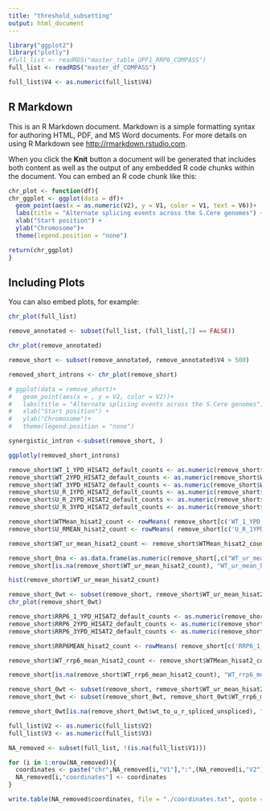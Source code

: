 ```yaml
---
title: "threshold_subsetting"
output: html_document
---
```


```r
library("ggplot2")
library("plotly")
#full_list <- readRDS("master_table_UPF1_RRP6_COMPASS")
full_list <- readRDS("master_df_COMPASS")

full_list$V4 <- as.numeric(full_list$V4)
```

## R Markdown

This is an R Markdown document. Markdown is a simple formatting syntax for authoring HTML, PDF, and MS Word documents. For more details on using R Markdown see <http://rmarkdown.rstudio.com>.

When you click the **Knit** button a document will be generated that includes both content as well as the output of any embedded R code chunks within the document. You can embed an R code chunk like this:

```r
chr_plot <- function(df){
chr_ggplot <- ggplot(data = df)+
  geom_point(aes(x = as.numeric(V2), y = V1, color = V1, text = V6))+
  labs(title = "Alternate splicing events across the S.Cere genomes") +
  xlab("Start position") +
  ylab("Chromosome")+
  theme(legend.position = "none")

return(chr_ggplot)
}
```

## Including Plots

You can also embed plots, for example:

```r
chr_plot(full_list)

remove_annotated <- subset(full_list, (full_list[,7] == FALSE))

chr_plot(remove_annotated)

remove_short <- subset(remove_annotated, remove_annotated$V4 > 500)

removed_short_introns <- chr_plot(remove_short)

# ggplot(data = remove_short)+
#   geom_point(aes(x = , y = V2, color = V2))+
#   labs(title = "Alternate splicing events across the S.Cere genomes") +
#   xlab("Start position") +
#   ylab("Chromosome")+
#   theme(legend.position = "none")

synergistic_intron <-subset(remove_short, )
```

```r
ggplotly(removed_short_introns)
```
```r
remove_short$WT_1_YPD_HISAT2_default_counts <- as.numeric(remove_short$WT_1_YPD_HISAT2_default_counts)
remove_short$WT_2YPD_HISAT2_default_counts <- as.numeric(remove_short$WT_2YPD_HISAT2_default_counts)
remove_short$WT_3YPD_HISAT2_default_counts <- as.numeric(remove_short$WT_3YPD_HISAT2_default_counts)
remove_short$U_R_1YPD_HISAT2_default_counts <- as.numeric(remove_short$U_R_1YPD_HISAT2_default_counts)
remove_short$U_R_2YPD_HISAT2_default_counts <- as.numeric(remove_short$U_R_2YPD_HISAT2_default_counts)
remove_short$U_R_3YPD_HISAT2_default_counts <- as.numeric(remove_short$U_R_3YPD_HISAT2_default_counts)

remove_short$WTMean_hisat2_count <- rowMeans( remove_short[c('WT_1_YPD_HISAT2_default_counts', 'WT_2YPD_HISAT2_default_counts', 'WT_3YPD_HISAT2_default_counts')], na.rm = TRUE)
remove_short$U_RMEAN_hisat2_count <- rowMeans( remove_short[c('U_R_1YPD_HISAT2_default_counts', 'U_R_2YPD_HISAT2_default_counts', 'U_R_3YPD_HISAT2_default_counts')], na.rm = TRUE)

remove_short$WT_ur_mean_hisat2_count <- remove_short$WTMean_hisat2_count/remove_short$U_RMEAN_hisat2_count

remove_short_0na <- as.data.frame(as.numeric(remove_short[,c("WT_ur_mean_hisat2_count")]))
remove_short[is.na(remove_short$WT_ur_mean_hisat2_count), "WT_ur_mean_hisat2_count"] <- 0

hist(remove_short$WT_ur_mean_hisat2_count)

remove_short_0wt <- subset(remove_short, remove_short$WT_ur_mean_hisat2_count == 0)
chr_plot(remove_short_0wt)

remove_short$RRP6_1_YPD_HISAT2_default_counts <- as.numeric(remove_short$RRP6_1_YPD_HISAT2_default_counts)
remove_short$RRP6_2YPD_HISAT2_default_counts <- as.numeric(remove_short$RRP6_2YPD_HISAT2_default_counts)
remove_short$RRP6_3YPD_HISAT2_default_counts <- as.numeric(remove_short$RRP6_3YPD_HISAT2_default_counts)

remove_short$RRP6MEAN_hisat2_count <- rowMeans( remove_short[c('RRP6_1_YPD_HISAT2_default_counts', 'RRP6_2YPD_HISAT2_default_counts', 'RRP6_3YPD_HISAT2_default_counts')], na.rm = TRUE)

remove_short$WT_rrp6_mean_hisat2_count <- remove_short$WTMean_hisat2_count/remove_short$RRP6MEAN_hisat2_count

remove_short[is.na(remove_short$WT_rrp6_mean_hisat2_count), "WT_rrp6_mean_hisat2_count"] <- 0

remove_short_0wt <- subset(remove_short, remove_short$WT_ur_mean_hisat2_count == 0)
remove_short_0wt <- subset(remove_short_0wt, remove_short_0wt$WT_rrp6_mean_hisat2_count == 0)

remove_short_0wt[is.na(remove_short_0wt$wt_to_u_r_spliced_unspliced), "wt_to_u_r_spliced_unspliced"] <- 0

```

```r
full_list$V2 <- as.numeric(full_list$V2)
full_list$V3 <- as.numeric(full_list$V3)

NA_removed <- subset(full_list, !(is.na(full_list$V1)))

for (i in 1:nrow(NA_removed)){
  coordinates <- paste("chr",NA_removed[i,"V1"],":",(NA_removed[i,"V2"]-500),"-",(NA_removed[i,"V3"]+500), sep = "")
  NA_removed[i,"coordinates"] <- coordinates
}

write.table(NA_removed$coordinates, file = "./coordinates.txt", quote = FALSE, row.names = FALSE ,col.names = FALSE)
```

